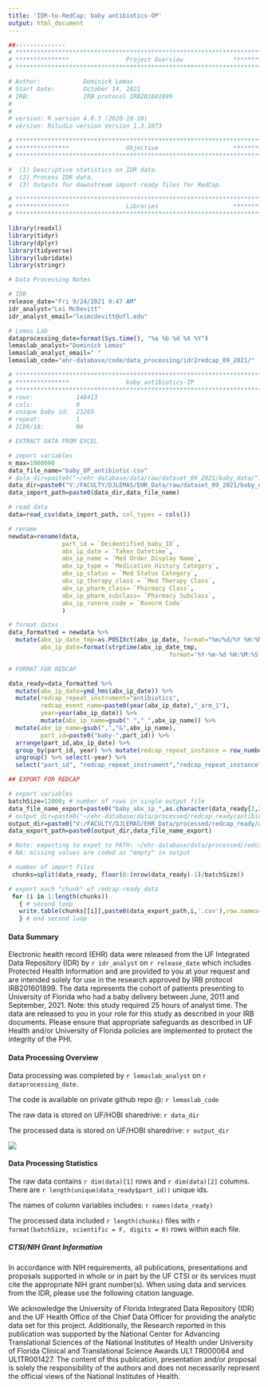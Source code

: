 ```yaml
---
title: 'IDR-to-RedCap: baby antibiotics-OP'
output: html_document
---
```



```r
##-------------- 
# **************************************************************************** #
# ***************                Project Overview              *************** #
# **************************************************************************** #

# Author:            Dominick Lemas
# Start Date:        October 14, 2021 
# IRB:               IRB protocol IRB201601899  
#                    
#
# version: R version 4.0.3 (2020-10-10)
# version: Rstudio version Version 1.3.1073 

# **************************************************************************** #
# ***************                Objective                     *************** #
# **************************************************************************** #

#  (1) Descriptive statistics on IDR data. 
#  (2) Process IDR data. 
#  (3) Outputs for downstream import-ready files for RedCap. 


```

```r

# **************************************************************************** #
# ***************                Libraries                     *************** #
# **************************************************************************** #

library(readxl)
library(tidyr)
library(dplyr)
library(tidyverse)
library(lubridate)
library(stringr)

```

```r
# Data Processing Notes

# IDR
release_date="Fri 9/24/2021 9:47 AM"
idr_analyst="Lei McDevitt"
idr_analyst_email="leimcdevitt@ufl.edu"

# Lemas Lab
dataprocessing_date=format(Sys.time(), "%a %b %d %X %Y")
lemaslab_analyst="Dominick Lemas"
lemaslab_analyst_email=" "
lemaslab_code="ehr-database/code/data_processing/idr2redcap_09_2021/"

```

```r

# **************************************************************************** #
# ***************                baby antibiotics-IP                                            
# **************************************************************************** #
# rows:            148413            
# cols:            9 
# unique baby id:  23265
# repeat:          1
# ICD9/10:         NA

# EXTRACT DATA FROM EXCEL

# import variables
n_max=1000000
data_file_name="baby_OP_antibiotic.csv"
# data_dir=paste0("~/ehr-database/data/raw/dataset_09_2021/baby_data/")
data_dir=paste0("V:/FACULTY/DJLEMAS/EHR_Data/raw/dataset_09_2021/baby_data/")
data_import_path=paste0(data_dir,data_file_name)

# read data
data=read_csv(data_import_path, col_types = cols()) 

# rename
newdata=rename(data, 
               part_id = `Deidentified_baby_ID`, 
               abx_ip_date = `Taken Datetime`,
               abx_ip_name = `Med Order Display Name`,
               abx_ip_type = `Medication History Category`,
               abx_ip_status = `Med Status Category`,
               abx_ip_therapy_class = `Med Therapy Class`,
               abx_ip_pharm_class= `Pharmacy Class`,
               abx_ip_pharm_subclass= `Pharmacy Subclass`,
               abx_ip_rxnorm_code = `Rxnorm Code`
               )

# format dates
data_formatted = newdata %>%
  mutate(abx_ip_date_tmp=as.POSIXct(abx_ip_date, format="%m/%d/%Y %H:%M"),
         abx_ip_date=format(strptime(abx_ip_date_tmp, 
                                             format='%Y-%m-%d %H:%M:%S'), '%Y-%m-%d %I:%M:%S %p')) %>%  select(-abx_ip_date_tmp)

# FORMAT FOR REDCAP

data_ready=data_formatted %>%
  mutate(abx_ip_date=ymd_hms(abx_ip_date)) %>%
  mutate(redcap_repeat_instrument="antibiotics",
         redcap_event_name=paste0(year(abx_ip_date),"_arm_1"),
         year=year(abx_ip_date)) %>%
         mutate(abx_ip_name=gsub(" ","_",abx_ip_name)) %>%
  mutate(abx_ip_name=gsub(",","&",abx_ip_name),
         part_id=paste0("baby-",part_id)) %>%
  arrange(part_id,abx_ip_date) %>%
  group_by(part_id, year) %>% mutate(redcap_repeat_instance = row_number()) %>%
  ungroup() %>% select(-year) %>%
  select("part_id", "redcap_repeat_instrument","redcap_repeat_instance","redcap_event_name",everything())

## EXPORT FOR REDCAP

# export variables
batchSize=12000; # number of rows in single output file
data_file_name_export=paste0("baby_abx_ip_",as.character(data_ready[2,2]))
# output_dir=paste0("~/ehr-database/data/processed/redcap_ready/antibiotics/")
output_dir=paste0("V:/FACULTY/DJLEMAS/EHR_Data/processed/redcap_ready/antibiotics/")
data_export_path=paste0(output_dir,data_file_name_export)

# Note: expecting to expot to PATH: ~/ehr-database/data/processed/redcap_ready/delivery/
# NA: missing values are coded as "empty" in output

# number of import files
 chunks=split(data_ready, floor(0:(nrow(data_ready)-1)/batchSize))

# export each "chunk" of redcap-ready data
 for (i in 1:length(chunks))
   { # second loop
   write.table(chunks[[i]],paste0(data_export_path,i,'.csv'),row.names=F,na = "", sep=",")
   } # end second loop        

```

#### __Data Summary__
Electronic health record (EHR) data were released from the UF Integrated Data Repository (IDR) by `r idr_analyst` on `r release_date` which includes Protected Health Information and are provided to you at your request and are intended solely for use in the research approved by IRB protocol IRB201601899. The data represents the cohort of patients presenting to University of Florida who had a baby delivery between June, 2011 and September, 2021. Note: this study required 25 hours of analyst time. The data are released to you in your role for this study as described in your IRB documents. Please ensure that appropriate safeguards as described in UF Health and/or University of Florida policies are implemented to protect the integrity of the PHI.

#### __Data Processing Overview__
Data processing was completed by `r lemaslab_analyst` on `r dataprocessing_date`. 

The code is available on private github repo @: `r lemaslab_code`

The raw data is stored on UF/HOBI sharedrive: `r data_dir`

The processed data is stored on UF/HOBI sharedrive: `r output_dir`

![](data_processing_workflow.png)

#### __Data Processing Statistics__

The raw data contains `r dim(data)[1]` rows and `r dim(data)[2]` columns. There are `r length(unique(data_ready$part_id))` unique ids. 

The names of column variables includes: `r names(data_ready)`

The processed data included `r length(chunks)` files with `r format(batchSize, scientific = F, digits = 0)` rows within each file.

##### __CTSI/NIH Grant Information__

In accordance with NIH requirements, all publications, presentations and proposals supported in whole or in part by the UF CTSI or its services must cite the appropriate NIH grant number(s). When using data and services from the IDR, please use the following citation language.

We acknowledge the University of Florida Integrated Data Repository (IDR) and the UF Health Office of the Chief Data Officer for providing the analytic data set for this project. Additionally, the Research reported in this publication was supported by the National Center for Advancing Translational Sciences of the National Institutes of Health under University of Florida Clinical and Translational Science Awards UL1 TR000064 and UL1TR001427. The content of this publication, presentation and/or proposal is solely the responsibility of the authors and does not necessarily represent the official views of the National Institutes of Health.
